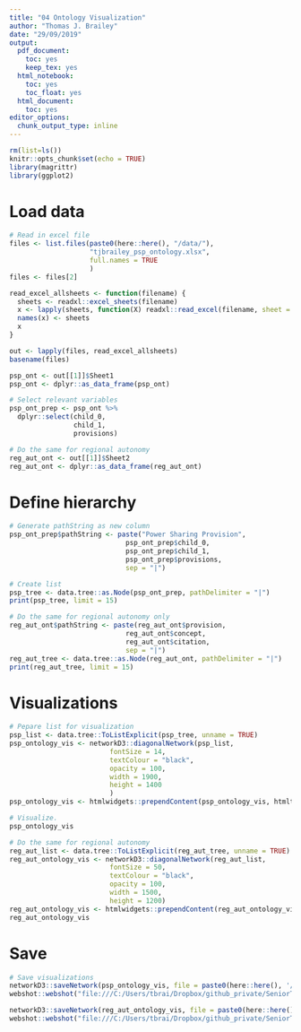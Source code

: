 ```yaml
---
title: "04 Ontology Visualization"
author: "Thomas J. Brailey"
date: "29/09/2019"
output:
  pdf_document:
    toc: yes
    keep_tex: yes
  html_notebook:
    toc: yes
    toc_float: yes
  html_document:
    toc: yes
editor_options:
  chunk_output_type: inline
---
```

<style>
    body .main-container {
        max-width: 100%;
    }
</style>

```r
rm(list=ls())
knitr::opts_chunk$set(echo = TRUE)
library(magrittr)
library(ggplot2)
```

# Load data
```r
# Read in excel file 
files <- list.files(paste0(here::here(), "/data/"), 
                    "tjbrailey_psp_ontology.xlsx", 
                    full.names = TRUE
                    )
files <- files[2]

read_excel_allsheets <- function(filename) { 
  sheets <- readxl::excel_sheets(filename) 
  x <- lapply(sheets, function(X) readxl::read_excel(filename, sheet = X)) 
  names(x) <- sheets 
  x 
} 

out <- lapply(files, read_excel_allsheets)
basename(files)

psp_ont <- out[[1]]$Sheet1
psp_ont <- dplyr::as_data_frame(psp_ont)

# Select relevant variables
psp_ont_prep <- psp_ont %>%
  dplyr::select(child_0,
                child_1,
                provisions)

# Do the same for regional autonomy
reg_aut_ont <- out[[1]]$Sheet2
reg_aut_ont <- dplyr::as_data_frame(reg_aut_ont)
```

# Define hierarchy
```r
# Generate pathString as new column
psp_ont_prep$pathString <- paste("Power Sharing Provision",
                             psp_ont_prep$child_0,
                             psp_ont_prep$child_1,
                             psp_ont_prep$provisions,
                             sep = "|")

# Create list 
psp_tree <- data.tree::as.Node(psp_ont_prep, pathDelimiter = "|")
print(psp_tree, limit = 15)

# Do the same for regional autonomy only 
reg_aut_ont$pathString <- paste(reg_aut_ont$provision,
                             reg_aut_ont$concept,
                             reg_aut_ont$citation,
                             sep = "|")
reg_aut_tree <- data.tree::as.Node(reg_aut_ont, pathDelimiter = "|")
print(reg_aut_tree, limit = 15)
```
# Visualizations
```r
# Pepare list for visualization 
psp_list <- data.tree::ToListExplicit(psp_tree, unname = TRUE)
psp_ontology_vis <- networkD3::diagonalNetwork(psp_list, 
                         fontSize = 14,
                         textColour = "black",
                         opacity = 100,
                         width = 1900,
                         height = 1400
                         )
psp_ontology_vis <- htmlwidgets::prependContent(psp_ontology_vis, htmltools::tags$h1("Full Mapping of Power-Sharing Conceptions"))

# Visualize.
psp_ontology_vis

# Do the same for regional autonomy
reg_aut_list <- data.tree::ToListExplicit(reg_aut_tree, unname = TRUE)
reg_aut_ontology_vis <- networkD3::diagonalNetwork(reg_aut_list, 
                         fontSize = 50,
                         textColour = "black",
                         opacity = 100,
                         width = 1500,
                         height = 1200)
reg_aut_ontology_vis <- htmlwidgets::prependContent(reg_aut_ontology_vis, htmltools::tags$h1("Mapping Regional Autonomy"))
reg_aut_ontology_vis
```
# Save
```r
# Save visualizations
networkD3::saveNetwork(psp_ontology_vis, file = paste0(here::here(), '/vis/psp_ontology_vis.html'))
webshot::webshot("file:///C:/Users/tbrai/Dropbox/github_private/SeniorThesis/vis/psp_ontology_vis.html", paste0(here::here(), "/vis/psp_ontology_vis.png"))

networkD3::saveNetwork(reg_aut_ontology_vis, file = paste0(here::here(), '/vis/reg_aut_ontology_vis.html'))
webshot::webshot("file:///C:/Users/tbrai/Dropbox/github_private/SeniorThesis/vis/reg_aut_ontology_vis.html", paste0(here::here(), "/vis/reg_aut_ontology_vis.png"))
```
